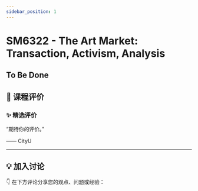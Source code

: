 ```yaml
---
sidebar_position: 1
---
```



# SM6322 - The Art Market: Transaction, Activism, Analysis

## To Be Done

## **💬 课程评价**

### ✨ **精选评价**
<div className={commentStyles.commentBox}>
    <p className={commentStyles.commentText}>
        “期待你的评价。”
    </p>
    <p className={commentStyles.commentAuthor}>—— CityU</p>
</div>

---

## **💡 加入讨论**

👇 在下方评论分享您的观点、问题或经验：
<Utterances />
